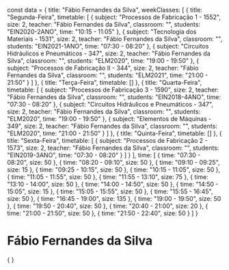 const data = {
  title: "Fábio Fernandes da Silva",
  weekClasses: [
    {
      title: "Segunda-Feira",
      timetable: [
        {
          subject: "Processos de Fabricação 1 - 1552",
          size: 2,
          teacher: "Fábio Fernandes da Silva",
          classroom: "",
          students: "EIN2020-2ANO",
          time: "10:15 - 11:05"
        },
        {
          subject: "Tecnologia dos Materiais - 1531",
          size: 2,
          teacher: "Fábio Fernandes da Silva",
          classroom: "",
          students: "EIN2021-1ANO",
          time: "07:30 - 08:20"
        },
        {
          subject: "Circuitos Hidráulicos e Pneumáticos - 347",
          size: 2,
          teacher: "Fábio Fernandes da Silva",
          classroom: "",
          students: "ELM2020",
          time: "19:00 - 19:50"
        },
        {
          subject: "Processos de Fabricação II - 344",
          size: 2,
          teacher: "Fábio Fernandes da Silva",
          classroom: "",
          students: "ELM2021",
          time: "21:00 - 21:50"
        }
      ]
    },
    {
      title: "Terça-Feira",
      timetable: []
    },
    {
      title: "Quarta-Feira",
      timetable: [
        {
          subject: "Processos de Fabricação 3 - 1590",
          size: 2,
          teacher: "Fábio Fernandes da Silva",
          classroom: "",
          students: "EIN2018-4ANO",
          time: "07:30 - 08:20"
        },
        {
          subject: "Circuitos Hidráulicos e Pneumáticos - 347",
          size: 2,
          teacher: "Fábio Fernandes da Silva",
          classroom: "",
          students: "ELM2020",
          time: "19:00 - 19:50"
        },
        {
          subject: "Elementos de Máquinas - 349",
          size: 2,
          teacher: "Fábio Fernandes da Silva",
          classroom: "",
          students: "ELM2020",
          time: "21:00 - 21:50"
        }
      ]
    },
    {
      title: "Quinta-Feira",
      timetable: []
    },
    {
      title: "Sexta-Feira",
      timetable: [
        {
          subject: "Processos de Fabricação 2 - 1573",
          size: 2,
          teacher: "Fábio Fernandes da Silva",
          classroom: "",
          students: "EIN2019-3ANO",
          time: "07:30 - 08:20"
        }
      ]
    }
  ],
  time: [
    {
      time: "07:30 - 08:20",
      size: 50
    },
    {
      time: "08:20 - 09:10",
      size: 50
    },
    {
      time: "09:10 - 09:25",
      size: 15
    },
    {
      time: "09:25 - 10:15",
      size: 50
    },
    {
      time: "10:15 - 11:05",
      size: 50
    },
    {
      time: "11:05 - 11:55",
      size: 50
    },
    {
      time: "11:55 - 13:10",
      size: 75
    },
    {
      time: "13:10 - 14:00",
      size: 50
    },
    {
      time: "14:00 - 14:50",
      size: 50
    },
    {
      time: "14:50 - 15:05",
      size: 15
    },
    {
      time: "15:05 - 15:55",
      size: 50
    },
    {
      time: "15:55 - 16:45",
      size: 50
    },
    {
      time: "16:45 - 19:00",
      size: 135
    },
    {
      time: "19:00 - 19:50",
      size: 50
    },
    {
      time: "19:50 - 20:40",
      size: 50
    },
    {
      time: "20:40 - 21:00",
      size: 20
    },
    {
      time: "21:00 - 21:50",
      size: 50
    },
    {
      time: "21:50 - 22:40",
      size: 50
    }
  ]
}

# Fábio Fernandes da Silva

<div>
    {
        <Grid
            title={data.title} 
            weekClasses={data.weekClasses} 
            time={data.time}
        />
    }
</div>